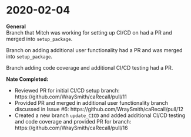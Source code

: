 # 2020-02-04 {#feb04}

**General**   
Branch that Mitch was working for setting up CI/CD on had a PR and merged into `setup_package`.

Branch on adding additional user functionality had a PR and was merged into `setup_package`.

Branch adding code coverage and additional CI/CD testing had a PR.


**Nate Completed:**  

- Reviewed PR for initial CI/CD setup branch: https://github.com/WraySmith/caRecall/pull/11
- Provided PR and merged in additional user functionality branch discussed in Issue #6: https://github.com/WraySmith/caRecall/pull/12
- Created a new branch `update_CICD` and added additional CI/CD testing and code coverage and provided PR for branch: https://github.com/WraySmith/caRecall/pull/16
